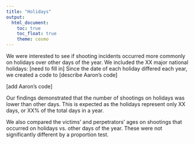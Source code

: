 ```yaml
---
title: "Holidays"
output: 
  html_document:
    toc: true
    toc_float: true
    theme: cosmo
---
```


We were interested to see if shooting incidents occurred more commonly on holidays over other days of the year. 
We included the XX major national holidays: [need to fill in]
Since the date of each holiday differed each year, we created a code to [describe Aaron’s code]
 
[add Aaron’s code]
 
Our findings demonstrated that the number of shootings on holidays was lower than other days. This is expected as the holidays represent only XX days, or XX% of the total days in a year. 
 
We also compared the victims’ and perpetrators' ages on shootings that occurred on holidays vs. other days of the year. These were not significantly different by a proportion test.
